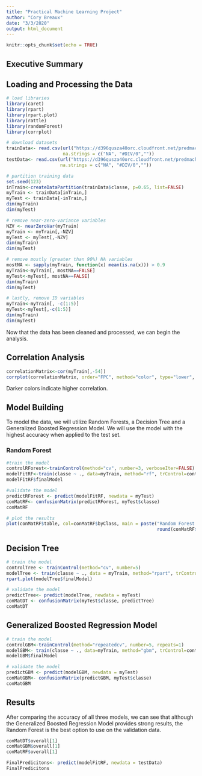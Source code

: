 ---
title: "Practical Machine Learning Project"
author: "Cory Breaux"
date: "3/3/2020"
output: html_document
---

```{r setup, include=FALSE}
knitr::opts_chunk$set(echo = TRUE)
```

## Executive Summary

## Loading and Processing the Data


```{r echo=TRUE, message=FALSE, warning=FALSE}
# load libraries
library(caret)
library(rpart)
library(rpart.plot)
library(rattle)
library(randomForest)
library(corrplot)
```

``` {r echo=TRUE, message=FALSE, warning=FALSE, cache=TRUE}
# download datasets
trainData<- read.csv(url("https://d396qusza40orc.cloudfront.net/predmachlearn/pml-training.csv"),
                     na.strings = c("NA", "#DIV/0",""))
testData<- read.csv(url("https://d396qusza40orc.cloudfront.net/predmachlearn/pml-testing.csv"),
                    na.strings = c("NA", "#DIV/0",""))

# partition training data
set.seed(123)
inTrain<-createDataPartition(trainData$classe, p=0.65, list=FALSE)
myTrain <- trainData[inTrain,]
myTest <- trainData[-inTrain,]
dim(myTrain)
dim(myTest)

# remove near-zero-variance variables
NZV <- nearZeroVar(myTrain)
myTrain <- myTrain[,-NZV]
myTest <- myTest[,-NZV]
dim(myTrain)
dim(myTest)

# remove mostly (greater than 90%) NA variables
mostNA <- sapply(myTrain, function(x) mean(is.na(x))) > 0.9
myTrain<-myTrain[, mostNA==FALSE]
myTest<-myTest[, mostNA==FALSE]
dim(myTrain)
dim(myTest)

# lastly, remove ID variables
myTrain<-myTrain[, -c(1:5)]
myTest<-myTest[,-c(1:5)]
dim(myTrain)
dim(myTest)
```
Now that the data has been cleaned and processed, we can begin the analysis.

## Correlation Analysis
```{r echo=TRUE}
correlationMatrix<-cor(myTrain[,-54])
corrplot(correlationMatrix, order="FPC", method="color", type="lower", tl.cex=0.8, tl.col=rgb(0,0,0))
```

Darker colors indicate higher correlation.

## Model Building
To model the data, we will utilize Random Forests, a Decision Tree and a Generalized Boosted Regression Model. We will use the model with the highest accuracy when applied to the test set.

### Random Forest
```{r echo=TRUE, cache=TRUE}
#train the model
controlRForest<-trainControl(method="cv", number=3, verboseIter=FALSE)
modelFitRF<-train(classe ~ ., data=myTrain, method="rf", trControl=controlRForest)
modelFitRF$finalModel

#validate the model
predictRForest <- predict(modelFitRF, newdata = myTest)
conMatRF<- confusionMatrix(predictRForest, myTest$classe)
conMatRF

# plot the results
plot(conMatRF$table, col=conMatRF$byClass, main = paste("Random Forest: Accuracy =",
                                                        round(conMatRF$overall['Accuracy'],4)))
```

## Decision Tree
``` {r echo=TRUE, cache=TRUE}
# train the model
controlTree <- trainControl(method="cv", number=5)
modelTree <- train(classe ~ ., data = myTrain, method="rpart", trControl=controlTree)
rpart.plot(modelTree$finalModel)

# validate the model
predictTree<- predict(modelTree, newdata = myTest)
conMatDT <- confusionMatrix(myTest$classe, predictTree)
conMatDT
```

## Generalized Boosted Regression Model
``` {r echo=TRUE, cache=TRUE}
# train the model
controlGBM<-trainControl(method="repeatedcv", number=5, repeats=1)
modelGBM<- train(classe ~ ., data=myTrain, method="gbm", trControl=controlGBM, verbose=FALSE)
modelGBM$finalModel

# validate the model
predictGBM <- predict(modelGBM, newdata = myTest)
conMatGBM<- confusionMatrix(predictGBM, myTest$classe)
conMatGBM
```
## Results
After comparing the accuracy of all three models, we can see that although the Generalized Boosted Regression Model provides strong results, the Random Forest is the best option to use on the validation data.

``` {r echo=TRUE}
conMatDT$overall[1]
conMatGBM$overall[1]
conMatRF$overall[1]

FinalPredicitons<- predict(modelFitRF, newdata = testData)
FinalPredicitons
```